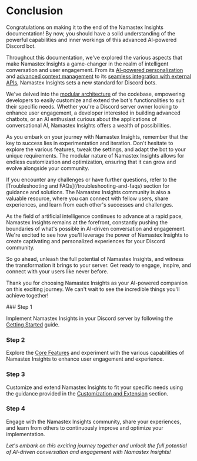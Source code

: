 
# Conclusion

Congratulations on making it to the end of the Namastex Insights documentation! By now, you should have a solid understanding of the powerful capabilities and inner workings of this advanced AI-powered Discord bot.

Throughout this documentation, we've explored the various aspects that make Namastex Insights a game-changer in the realm of intelligent conversation and user engagement. From its [AI-powered personalization](/core-features/ai-powered-personalization) and [advanced context management](/core-features/context-management) to its [seamless integration with external APIs](/api-integration), Namastex Insights sets a new standard for Discord bots.

We've delved into the [modular architecture](/customization-and-extension/modular-architecture) of the codebase, empowering developers to easily customize and extend the bot's functionalities to suit their specific needs. Whether you're a Discord server owner looking to enhance user engagement, a developer interested in building advanced chatbots, or an AI enthusiast curious about the applications of conversational AI, Namastex Insights offers a wealth of possibilities.

As you embark on your journey with Namastex Insights, remember that the key to success lies in experimentation and iteration. Don't hesitate to explore the various features, tweak the settings, and adapt the bot to your unique requirements. The modular nature of Namastex Insights allows for endless customization and optimization, ensuring that it can grow and evolve alongside your community.

<Callout emoji="💡">
If you encounter any challenges or have further questions, refer to the [Troubleshooting and FAQs](/troubleshooting-and-faqs) section for guidance and solutions. The Namastex Insights community is also a valuable resource, where you can connect with fellow users, share experiences, and learn from each other's successes and challenges.
</Callout>

As the field of artificial intelligence continues to advance at a rapid pace, Namastex Insights remains at the forefront, constantly pushing the boundaries of what's possible in AI-driven conversation and engagement. We're excited to see how you'll leverage the power of Namastex Insights to create captivating and personalized experiences for your Discord community.

So go ahead, unleash the full potential of Namastex Insights, and witness the transformation it brings to your server. Get ready to engage, inspire, and connect with your users like never before.

Thank you for choosing Namastex Insights as your AI-powered companion on this exciting journey. We can't wait to see the incredible things you'll achieve together!

<Steps>
### Step 1

Implement Namastex Insights in your Discord server by following the [Getting Started](/getting-started) guide.

### Step 2

Explore the [Core Features](/core-features) and experiment with the various capabilities of Namastex Insights to enhance user engagement and experience.

### Step 3

Customize and extend Namastex Insights to fit your specific needs using the guidance provided in the [Customization and Extension](/customization-and-extension) section.

### Step 4

Engage with the Namastex Insights community, share your experiences, and learn from others to continuously improve and optimize your implementation.
</Steps>

*Let's embark on this exciting journey together and unlock the full potential of AI-driven conversation and engagement with Namastex Insights!*